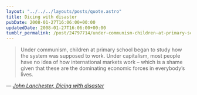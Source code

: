 ```yaml
---
layout: "../../../layouts/posts/quote.astro"
title: Dicing with disaster
pubDate: 2008-01-27T16:06:00+00:00
updatedDate: 2008-01-27T16:06:00+00:00
tumblr_permalink: /post/24797714/under-communism-children-at-primary-school-began
---
```


> Under communism, children at primary school began to study how the system was supposed to work. Under capitalism, most people have no idea of how international markets work &#8211; which is a shame given that these are the dominating economic forces in everybody&rsquo;s lives.

— <cite>[John Lanchester, _Dicing with disaster_](https://www.theguardian.com/business/2008/jan/26/europeanbanks.banking)</cite>
